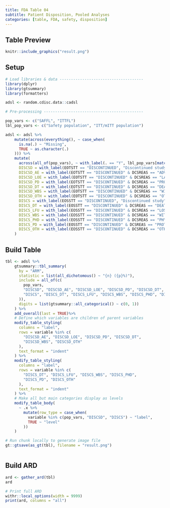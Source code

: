 ```yaml
---
title: FDA Table 04
subtitle: Patient Disposition, Pooled Analyses
categories: [table, FDA, safety, disposition]
---
```


::: panel-tabset
## Table Preview

```r
knitr::include_graphics("result.png")
```

## Setup

```r
# Load libraries & data -------------------------------------
library(dplyr)
library(gtsummary)
library(formatters)

adsl <- random.cdisc.data::cadsl

# Pre-processing --------------------------------------------

pop_vars <- c("SAFFL", "ITTFL")
lbl_pop_vars <- c("Safety population", "ITT/mITT population")

adsl <- adsl %>%
    mutate(across(everything(), ~ case_when(
      is.na(.) ~ "Missing",
      TRUE ~ as.character(.)
    ))) %>%
    mutate(
      across(all_of(pop_vars), ~ with_label(. == "Y", lbl_pop_vars[match(cur_column(), pop_vars)])),
      DISCSD = with_label(EOTSTT == "DISCONTINUED", "Discontinued study drug"),
      DISCSD_AE = with_label(EOTSTT == "DISCONTINUED" & DCSREAS == "ADVERSE EVENT", "Adverse event"),
      DISCSD_LOE = with_label(EOTSTT == "DISCONTINUED" & DCSREAS == "LACK OF EFFICACY", "Lack of efficacy"),
      DISCSD_PD = with_label(EOTSTT == "DISCONTINUED" & DCSREAS == "PROTOCOL DEVIATION", "Protocol deviation"),
      DISCSD_DT = with_label(EOTSTT == "DISCONTINUED" & DCSREAS == "DEATH", "Death"),
      DISCSD_WBS = with_label(EOTSTT == "DISCONTINUED" & DCSREAS == "WITHDRAWAL BY SUBJECT", "Withdrawal by subject"),
      DISCSD_OTH = with_label(EOTSTT == "DISCONTINUED" & DCSREAS == "OTHER", "Other"),
      DISCS = with_label(EOSSTT == "DISCONTINUED", "Discontinued study"),
      DISCS_DT = with_label(EOSSTT == "DISCONTINUED" & DCSREAS == "DEATH", "Death"),
      DISCS_LFU = with_label(EOSSTT == "DISCONTINUED" & DCSREAS == "LOST TO FOLLOW-UP", "Lost to follow-up"),
      DISCS_WBS = with_label(EOSSTT == "DISCONTINUED" & DCSREAS == "WITHDRAWAL BY SUBJECT", "Withdrawal by subject"),
      DISCS_PHD = with_label(EOSSTT == "DISCONTINUED" & DCSREAS == "PHYSICIAN DECISION", "Physician decision"),
      DISCS_PD = with_label(EOSSTT == "DISCONTINUED" & DCSREAS == "PROTOCOL VIOLATION", "Protocol deviation"),
      DISCS_OTH = with_label(EOSSTT == "DISCONTINUED" & DCSREAS == "OTHER", "Other")
    )
```

## Build Table

```r
tbl <- adsl %>%
    gtsummary::tbl_summary(
      by = "ARM",
      statistic = list(all_dichotomous() ~ "{n} ({p}%)"),
      include = all_of(c(
        pop_vars,
        "DISCSD", "DISCSD_AE", "DISCSD_LOE", "DISCSD_PD", "DISCSD_DT", "DISCSD_WBS", "DISCSD_OTH",
        "DISCS", "DISCS_DT", "DISCS_LFU", "DISCS_WBS", "DISCS_PHD", "DISCS_PD", "DISCS_OTH"
      )),
      digits = list(gtsummary::all_categorical() ~ c(0, 1))
    ) %>% 
    add_overall(last = TRUE)%>%
    # Define which variables are children of parent variables
    modify_table_styling(
      columns = "label",
      rows = variable %in% c(
        "DISCSD_AE", "DISCSD_LOE", "DISCSD_PD", "DISCSD_DT",
        "DISCSD_WBS", "DISCSD_OTH"
      ),
      text_format = "indent"
    ) %>%
    modify_table_styling(
      columns = "label",
      rows = variable %in% c(
        "DISCS_DT", "DISCS_LFU", "DISCS_WBS", "DISCS_PHD",
        "DISCS_PD", "DISCS_OTH"
      ),
      text_format = "indent"
    ) %>%
    # Make all but main categories display as levels
    modify_table_body(
      ~ .x %>%
        mutate(row_type = case_when(
          variable %in% c(pop_vars, "DISCSD", "DISCS") ~ "label",
          TRUE ~ "level"
        ))
    )
```

```r
# Run chunk locally to generate image file
gt::gtsave(as_gt(tbl), filename = "result.png")
```

```r
```

## Build ARD

```r
ard <- gather_ard(tbl)
ard
```

```r
# Print full ARD
withr::local_options(width = 9999)
print(ard, columns = "all")
```
:::
